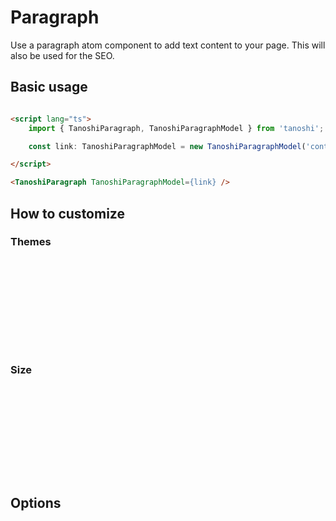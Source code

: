 

<Meta of={TanoshiParagraphStories} />

# Paragraph

Use a paragraph atom component to add text content to your page. This will also be used for the SEO.

## Basic usage

```html

<script lang="ts">
    import { TanoshiParagraph, TanoshiParagraphModel } from 'tanoshi';

    const link: TanoshiParagraphModel = new TanoshiParagraphModel('content');

</script>

<TanoshiParagraph TanoshiParagraphModel={link} />

```

<Canvas of={TanoshiParagraphStories.Dark} />

## How to customize

### Themes


```html

<script lang="ts">
    import { TanoshiParagraph, TanoshiParagraphModel } from 'tanoshi';
    import { THEMES } from 'tanoshi';

    const link: TanoshiParagraphModel = new TanoshiParagraphModel('content').setTheme(THEMES.Danger);

</script>

<TanoshiParagraph tanoshiParagraphModel={link} />

```

<Canvas of={TanoshiParagraphStories.Danger} />

### Size
 

```html

<script lang="ts">
    import { TanoshiParagraph, TanoshiParagraphModel } from 'tanoshi';
    import { SIZES } from 'tanoshi';

    const link: TanoshiParagraphModel = new TanoshiParagraphModel('content').setSize(SIZES.Sm);

</script>

<TanoshiParagraph tanoshiParagraphModel={link} />

```

<Canvas of={TanoshiParagraphStories.Small} />

## Options

<Controls />
